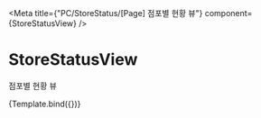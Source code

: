 

<Meta
    title={"PC/StoreStatus/[Page] 점포별 현황 뷰"}
    component={StoreStatusView}
/>

# StoreStatusView

점포별 현황 뷰


<Canvas>
    <Story name="Default">{Template.bind({})}</Story>
</Canvas>

